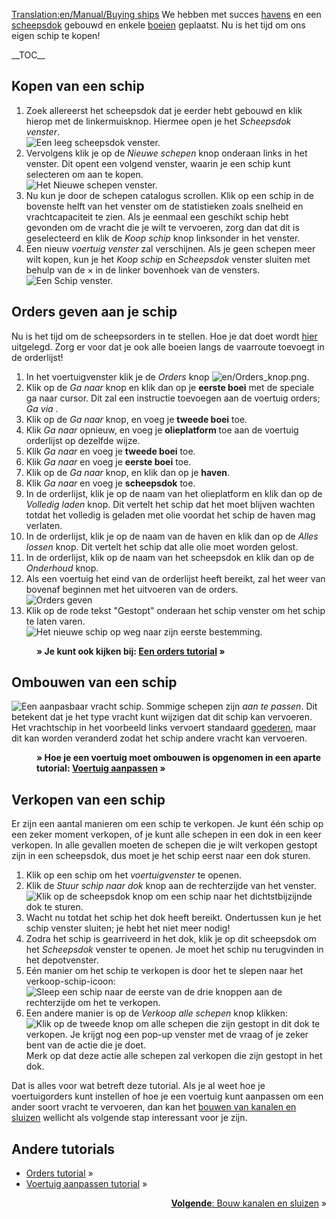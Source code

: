 [[Translation:en/Manual/Buying ships]]
{{nl/Tutorial}}
We hebben met succes [[nl/Manual/Bouw haven|havens]] en een [[nl/Manual/Bouw dok|scheepsdok]] gebouwd en enkele [[nl/Manual/Plaats boeien|boeien]] geplaatst. Nu is het tijd om ons eigen schip te kopen!

__TOC__
==Kopen van een schip==
# Zoek allereerst het scheepsdok dat je eerder hebt gebouwd en klik hierop met de linkermuisknop. Hiermee open je het ''Scheepsdok venster''.<br/>[[File:nl/Bouw schip 1.png|none|frame|Een leeg scheepsdok venster.]]
# Vervolgens klik je op de ''Nieuwe schepen'' knop onderaan links in het venster. Dit opent een volgend venster, waarin je een schip kunt selecteren om aan te kopen.<br/>[[File:nl/Bouw schip 2.png|none|frame|Het Nieuwe schepen venster.]]
# Nu kun je door de schepen catalogus scrollen. Klik op een schip in de bovenste helft van het venster om de statistieken zoals snelheid en vrachtcapaciteit te zien. Als je eenmaal een geschikt schip hebt gevonden om de vracht die je wilt te vervoeren, zorg dan dat dit is geselecteerd en klik de ''Koop schip'' knop linksonder in het venster.
# Een nieuw ''voertuig venster'' zal verschijnen. Als je geen schepen meer wilt kopen, kun je het ''Koop schip'' en ''Scheepsdok'' venster sluiten met behulp van de &times; in de linker bovenhoek van de vensters.<br/>[[File:nl/Bouw schip 0.png|none|frame|Een Schip venster.]]

==Orders geven aan je schip==
Nu is het tijd om de scheepsorders in te stellen. Hoe je dat doet wordt [[nl/Manual/Orders|hier]] uitgelegd. Zorg er voor dat je ook alle boeien langs de vaarroute toevoegt in de orderlijst!

#In het voertuigvenster klik je de ''Orders'' knop [[File:en/Orders knop.png]].
#Klik op de ''Ga naar'' knop en klik dan op je '''eerste boei''' met de speciale ga naar cursor. Dit zal een instructie toevoegen aan de voertuig orders; ''Ga via <eerste boeinaam>''.
#Klik op de ''Ga naar'' knop, en voeg je '''tweede boei''' toe.
#Klik ''Ga naar'' opnieuw, en voeg je '''olieplatform''' toe aan de voertuig orderlijst op dezelfde wijze.
#Klik ''Ga naar'' en voeg je '''tweede boei''' toe.
#Klik ''Ga naar'' en voeg je '''eerste boei''' toe.
#Klik op de ''Ga naar'' knop, en klik dan op je '''haven'''.
#Klik ''Ga naar'' en voeg je '''scheepsdok''' toe.
#In de orderlijst, klik je op de naam van het olieplatform en klik dan op de ''Volledig laden'' knop. Dit vertelt het schip dat het moet blijven wachten totdat het volledig is geladen met olie voordat het schip de haven mag verlaten.
#In de orderlijst, klik je op de naam van de haven en klik dan op de ''Alles lossen'' knop. Dit vertelt het schip dat alle olie moet worden gelost.
#In de orderlijst, klik op de naam van het scheepsdok en klik dan op de ''Onderhoud'' knop.
#Als een voertuig het eind van de orderlijst heeft bereikt, zal het weer van bovenaf beginnen met het uitvoeren van de orders.<br/>[[File:nl/Bouw schip 3.png|frame|none|Orders geven]]
#Klik op de rode tekst "Gestopt" onderaan het schip venster om het schip te laten varen.<br/>[[File:nl/Bouw schip 4.png|none|frame|Het nieuwe schip op weg naar zijn eerste bestemming.]]
:'''&raquo; Je kunt ook kijken bij: [[nl/Manual/Orders|Een orders tutorial]] &raquo;'''

==Ombouwen van een schip==
[[File:nl/Bouw schip 5.png|left|frame|Een aanpasbaar vracht schip.]]
Sommige schepen zijn ''aan te passen''. Dit betekent dat je het type vracht kunt wijzigen dat dit schip kan vervoeren. Het vrachtschip in het voorbeeld links vervoert standaard [[nl/Manual/Base Set/Cargos/Goederen|goederen]], maar dit kan worden veranderd zodat het schip andere vracht kan vervoeren.

:'''&raquo; Hoe je een voertuig moet ombouwen is opgenomen in een aparte tutorial: [[nl/Manual/Voertuig aanpassen|Voertuig aanpassen]] &raquo;'''

{{en/-}}

==Verkopen van een schip==
Er zijn een aantal manieren om een schip te verkopen. Je kunt één schip op een zeker moment verkopen, of je kunt alle schepen in een dok in een keer verkopen. In alle gevallen moeten de schepen die je wilt verkopen gestopt zijn in een scheepsdok, dus moet je het schip eerst naar een dok sturen.

# Klik op een schip om het ''voertuigvenster'' te openen.
# Klik de ''Stuur schip naar dok'' knop aan de rechterzijde van het venster.<br/>[[File:nl/Bouw schip 6.png|none|frame|Klik op de scheepsdok knop om een schip naar het dichtstbijzijnde dok te sturen.]]
# Wacht nu totdat het schip het dok heeft bereikt. Ondertussen kun je het schip venster sluiten; je hebt het niet meer nodig!
# Zodra het schip is gearriveerd in het dok, klik je op dit scheepsdok om het ''Scheepsdok'' venster te openen. Je moet het schip nu terugvinden in het depotvenster. 
# Eén manier om het schip te verkopen is door het te slepen naar het verkoop-schip-icoon:<br/>[[File:nl/Bouw schip 7.png|none|frame|Sleep een schip naar de eerste van de drie knoppen aan de rechterzijde om het te verkopen.]]
# Een andere manier is op de ''Verkoop alle schepen'' knop klikken:<br/>[[File:nl/Bouw schip 8.png|none|frame|Klik op de tweede knop om alle schepen die zijn gestopt in dit dok te verkopen. Je krijgt nog een pop-up venster met de vraag of je zeker bent van de actie die je doet.]]  Merk op dat deze actie alle schepen zal verkopen die zijn gestopt in het dok.

Dat is alles voor wat betreft deze tutorial. Als je al weet hoe je voertuigorders kunt instellen of hoe je een voertuig kunt aanpassen om een ander soort vracht te vervoeren, dan kan het [[nl/Manual/Bouw kanalen en sluizen|bouwen van kanalen en sluizen]] wellicht als volgende stap interessant voor je zijn.

==Andere tutorials==
*[[nl/Manual/Orders|Orders tutorial]] &raquo;
*[[nl/Manual/Voertuig aanpassen|Voertuig aanpassen tutorial]] &raquo;

<span style="float: right">[[nl/Manual/Bouw kanalen en sluizen|'''Volgende''': Bouw kanalen en sluizen]] &raquo;</span>